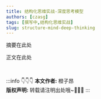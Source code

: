 ```yaml
---
title: 结构化思维实战-深度思考模型
authors: [czasg]
tags: [撰写中,结构化思维实战]
slug: structure-mind-deep-thinking
---
```



<!--package-->

摘要在此处

<!--truncate-->

正文在此处

<br/>

:::info 👇👇👇
**本文作者:** 橙子昂 <br/>
**版权声明:** 转载请注明出处哦~👮‍👮‍👮‍
:::
